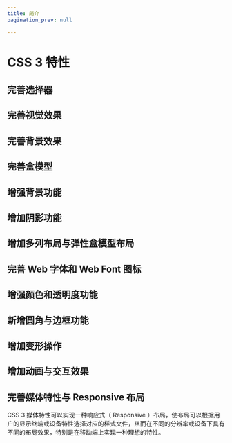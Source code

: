 ```yaml
---
title: 简介
pagination_prev: null

---
```


# CSS 3 特性

## 完善选择器

## 完善视觉效果

## 完善背景效果

## 完善盒模型

## 增强背景功能

## 增加阴影功能

## 增加多列布局与弹性盒模型布局

## 完善 Web 字体和 Web Font 图标

## 增强颜色和透明度功能

## 新增圆角与边框功能

## 增加变形操作

## 增加动画与交互效果

## 完善媒体特性与 Responsive 布局

CSS 3 媒体特性可以实现一种响应式（ Responsive ）布局，使布局可以根据用户的显示终端或设备特性选择对应的样式文件，从而在不同的分辨率或设备下具有不同的布局效果，特别是在移动端上实现一种理想的特性。

            